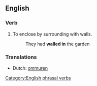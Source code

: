 ==English==

===Verb===
{{infl|en|verb|head=[[wall]] [[in]]}}

#  To enclose by surrounding with walls.
#: They had '''walled in''' the garden

===Translations===
* Dutch: [[ommuren]]

[[Category:English phrasal verbs]]